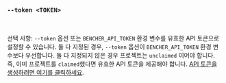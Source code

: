 ### `--token <TOKEN>`

<br />

선택 사항: `--token` 옵션 또는 `BENCHER_API_TOKEN` 환경 변수를 유효한 API 토큰으로 설정할 수 있습니다.
둘 다 지정된 경우, `--token` 옵션이 `BENCHER_API_TOKEN` 환경 변수보다 우선합니다.
둘 다 지정되지 않은 경우 프로젝트는 `unclaimed` 이어야 합니다.
즉, 이미 프로젝트를 `claimed`했다면 유효한 API 토큰을 제공해야 합니다.
[API 토큰을 생성하려면 여기를 클릭하세요](/console/users/tokens/add?back=L2tvL2RvY3MvZXhwbGFuYXRpb24vYmVuY2hlci1ydW4vIy0tdG9rZW4tdG9rZW4=).
